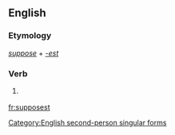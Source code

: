 ==English==

===Etymology===
''[[suppose]]'' + ''[[-est]]''

===Verb===
{{infl|en|verb form}}

# {{archaic}} {{form of|Second-person singular simple present form|suppose}}

[[Category:English second-person singular forms]]

[[fr:supposest]]